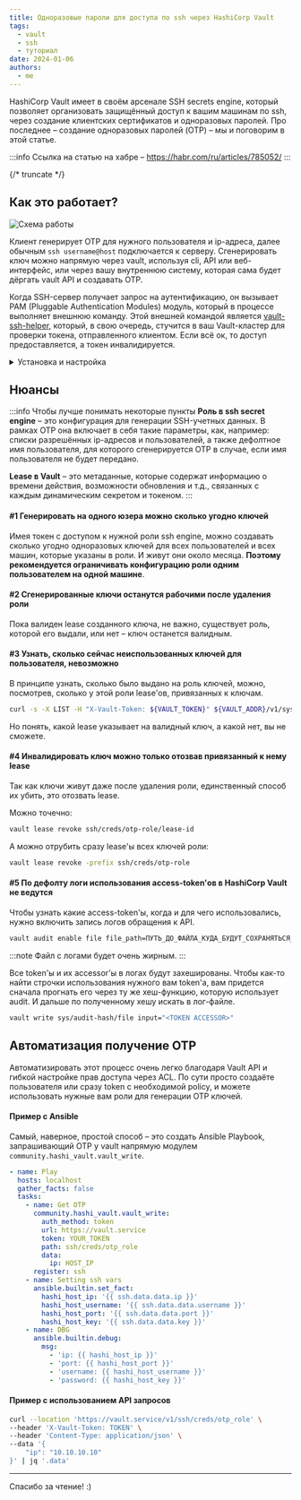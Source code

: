 ```yaml
---
title: Одноразовые пароли для доступа по ssh через HashiCorp Vault
tags:
  - vault
  - ssh
  - туториал
date: 2024-01-06
authors:
  - me
---
```


HashiCorp Vault имеет в своём арсенале SSH secrets engine, который позволяет организовать 
защищённый доступ к вашим машинам по ssh, через создание клиентских 
сертификатов и одноразовых паролей. Про последнее – создание одноразовых паролей 
(OTP) – мы и поговорим в этой статье.

:::info 
Ссылка на статью на хабре – https://habr.com/ru/articles/785052/
:::

{/* truncate */}

## Как это работает? 

![Схема работы](./img/vault-otp-scheme.avif)

Клиент генерирует OTP для нужного пользователя и ip-адреса, далее обычным `ssh username@host` 
подключается к серверу. Сгенерировать ключ можно напрямую через vault, используя cli, API или 
веб-интерфейс, или через вашу внутреннюю систему, которая сама будет дёргать vault API и создавать 
OTP.

Когда SSH-сервер получает запрос на аутентификацию, он вызывает PAM (Pluggable Authentication Modules) 
модуль, который в процессе выполняет внешнюю команду. Этой внешней командой является 
[vault-ssh-helper](https://github.com/hashicorp/vault-ssh-helper), который, в свою очередь, 
стучится в ваш Vault-кластер для проверки токена, отправленного клиентом. Если всё ок, то 
доступ предоставляется, а токен инвалидируется. 

<details>
<summary>
Установка и настройка
</summary>


Вся настройка достаточно быстрая и состоит из двух этапов: необходимые 
манипуляции внутри кластера Vault и на самом host'е.

:::note
Как всё настроить подробно описано в 
[официальной статье от HashiCorp](https://developer.hashicorp.com/vault/tutorials/secrets-management/ssh-otp). 
Инструкция ниже это по сути её перевод. Вы можете это пропустить и перейти сразу к нюансам.
:::

#### Манипуляции внутри Vault'а

Включаем SSH secrets engine.

```sh
vault secrets enable ssh
```

Создаём роль, которая будет использована для генерации OTP ключей для клиентов. 
Указываем дефолтного юзера и список разрешённых. А также в `cidr_list` задаём список 
адресов, к которым будут подходить ключи.

:::warning 
Рекомендуется создавать по одной роли для каждого пользователя. 
:::

```sh
vault write ssh/roles/otp_role \
    key_type=otp \
    default_user=worker \
    allowed_users=worker, worker2 \
    cidr_list=10.10.10.10/32
```

Далее осталось создать policy к нашей роли для генерации ключей и сгенерировать access-token, привязанный к этой policy.

```sh
tee test.hcl <<EOF
path "ssh/creds/otp_role" {
  capabilities = ["update"]
}
EOF
```

```sh
vault policy write otp-polcy ./test.hcl
```

Создаём token и сохраняем его, потому что потом запросить его у vault не удастся.

```sh
vault token create -policy=otp-polcy

Key                  Value
---                  -----
token                hvs.CAESIG1_CrngaECzf6yvTDBgUZz2Lt-mYfdZXogrsiV0ulH1Gh4KHGh2cy4bPmFmN24xNVM5cnBqbFNLTUdpd1JDcTM
token_accessor       n76E8Bc8P9SyPLpVZa2EoWGq
token_duration       768h
token_renewable      true
token_policies       ["default" "otp-polcy"]
identity_policies    []
policies             ["default" "otp-polcy"]
```

#### Манипуляции внутри нужной машины

Скачиваем последнюю версию vaul-ssh-helper с [этой ссылки](https://releases.hashicorp.com/vault-ssh-helper), 
указанной в [этом репозитории](https://github.com/hashicorp/vault-ssh-helper).

```sh
wget https://releases.hashicorp.com/vault-ssh-helper/0.2.1/vault-ssh-helper_0.2.1_linux_amd64.zip
```

Распаковываем в директорию `/usr/local/bin`.
```sh
unzip -q vault-ssh-helper_0.2.1_linux_amd64.zip -d /usr/local/bin
```

Указываем владельцем root'а и устанавливаем права доступа 0755 (rwxr-xr-x).
```sh
sudo chown root:root /usr/local/bin/vault-ssh-helper
```
```sh
sudo chmod 0755 /usr/local/bin/vault-ssh-helper
```

Создаём файл с конфигурацией vault-ssh-helper в директории `/etc/vault-ssh-helper.d`.
```sh
sudo mkdir /etc/vault-ssh-helper.d
```

```sh
sudo tee /etc/vault-ssh-helper.d/config.hcl <<EOF
vault_addr = "VAULT_ADDR"
tls_skip_verify = false
ca_path = "CA_CRT_PATH"
ssh_mount_point = "ssh"
allowed_roles = "*"
EOF
```

Меняем конфигурация для PAM sshd (`/etc/pam.d/sshd`).

```sh
# на всякий случай бэкапим её
sudo cp /etc/pam.d/sshd /etc/pam.d/sshd.orig
```

Комментируем строчку `@include common-auth` и добавляем следующие две: в них для `vault-ssh-helper` 
указываем конфиг helper'а и файл, куда будут выводиться логи. 
```
auth requisite pam_exec.so quiet expose_authtok log=/var/log/vault-ssh.log /usr/local/bin/vault-ssh-helper -config=/etc/vault-ssh-helper.d/config.hcl
auth optional pam_unix.so not_set_pass use_first_pass nodelay
```

Меняем конфигурацию sshd (`/etc/ssh/sshd_config`).

```sh
# на всякий случай бэкапим её
sudo cp /etc/ssh/sshd_config /etc/ssh/sshd_config.orig
```

Добавляем вот такие строчки (предварительно проверьте файл, возможно они уже вставлены).
```
KbdInteractiveAuthentication yes
UsePAM yes
PasswordAuthentication no
```

:::warning
Старые версии Ubuntu используют `ChallengeResponseAuthentication` вместо `KbdInteractiveAuthentication`.
:::

:::danger
Так как вы отключаете аутентификацию по паролю, убедитесь, что возможны другие способы 
доступа к серверу. Например доступ по ssh ключу у root'а. 
:::

Перезапускаем sshd.
```sh
sudo systemctl restart sshd
```

#### Проверка

Авторизуемся в vault с токеном, полученным выше.
```sh
vault login $TOKEN
```

Генерируем OTP ключ для нужного ip-адреса (юзера не указываем – используется дефолтный).
```sh
vault write ssh/creds/otp_key_role ip=$IP_ADDRESS

Key                Value
---                -----
lease_id           ssh/creds/otp_key_role/yZaiE4bRiVUVvc6LetQDtDmS
lease_duration     768h
lease_renewable    false
ip                 10.10.10.10
key                edcf6837-902f-43c6-9e54-c8c26ab80ff3
key_type           otp
port               22
username           username
```

Подключаемся к серверу с полученным ключём.
```sh
ssh username@10.10.10.10
```
</details>

## Нюансы 

:::info Чтобы лучше понимать некоторые пункты
**Роль в ssh secret engine** – это конфигурация для генерации SSH-учетных 
данных. В рамках OTP она включает в себя такие параметры, как, например: 
списки разрешённых ip-адресов и пользователей, а также дефолтное имя пользователя, 
для которого сгенерируется OTP в случае, если имя пользователя не будет передано.  

**Lease в Vault** – это метаданные, которые содержат информацию о времени 
действия, возможности обновления и т.д., 
связанных с каждым динамическим секретом и токеном.
:::

#### #1 Генерировать на одного юзера можно сколько угодно ключей

Имея токен с доступом к нужной роли ssh engine, можно создавать сколько угодно 
одноразовых ключей для всех пользователей и всех машин, которые указаны в 
роли. И живут они около месяца. **Поэтому рекомендуется ограничивать конфигурацию роли одним пользователем на одной машине**.

#### #2 Сгенерированные ключи останутся рабочими после удаления роли

Пока валиден lease созданного ключа, не важно, существует роль, которой его выдали, или нет – ключ останется валидным.

#### #3 Узнать, сколько сейчас неиспользованных ключей для пользователя, невозможно

В принципе узнать, сколько было выдано на роль ключей, можно, посмотрев, сколько у этой роли lease'ов, привязанных к ключам.

```sh
curl -s -X LIST -H "X-Vault-Token: ${VAULT_TOKEN}" ${VAULT_ADDR}/v1/sys/leases/lookup/ssh/creds/$ROLE_NAME
```

Но понять, какой lease указывает на валидный ключ, а какой нет, вы не сможете.

#### #4 Инвалидировать ключ можно только отозвав привязанный к нему lease

Так как ключи живут даже после удаления роли, единственный способ их убить, это отозвать lease.

Можно точечно:
```sh
vault lease revoke ssh/creds/otp-role/lease-id
```

А можно отрубить сразу lease'ы всех ключей роли:
```sh
vault lease revoke -prefix ssh/creds/otp-role
```

#### #5 По дефолту логи использования access-token'ов в HashiCorp Vault не ведутся 

Чтобы узнать какие access-token'ы, когда и для чего использовались, нужно включить запись логов обращения к API.
```sh
vault audit enable file file_path=ПУТЬ_ДО_ФАЙЛА_КУДА_БУДУТ_СОХРАНЯТЬСЯ_ЛОГИ
```

:::note
Файл с логами будет очень жирным.
:::

Все token'ы и их accessor'ы в логах будут захешированы. Чтобы как-то найти строчки использования 
нужного вам token'а, вам придется сначала прогнать его через ту же хеш-функцию, которую использует audit. 
И дальше по полученному хешу искать в лог-файле.
```sh
vault write sys/audit-hash/file input="<TOKEN ACCESSOR>"
```

## Автоматизация получение OTP

Автоматизировать этот процесс очень легко благодаря Vault API и гибкой настройке прав доступа через ACL. 
По сути просто создаёте пользователя или сразу token с необходимой policy, и можете использовать нужные вам роли
для генерации OTP ключей. 

#### Пример с Ansible
Самый, наверное, простой способ – это создать Ansible Playbook, запрашивающий OTP 
у vault напрямую модулем `community.hashi_vault.vault_write`.

```yaml
- name: Play
  hosts: localhost
  gather_facts: false
  tasks:
    - name: Get OTP
      community.hashi_vault.vault_write:
        auth_method: token
        url: https://vault.service
        token: YOUR_TOKEN
        path: ssh/creds/otp_role
        data:
          ip: HOST_IP
      register: ssh
    - name: Setting ssh vars
      ansible.builtin.set_fact:
        hashi_host_ip: '{{ ssh.data.data.ip }}'
        hashi_host_username: '{{ ssh.data.data.username }}'
        hashi_host_port: '{{ ssh.data.data.port }}'
        hashi_host_key: '{{ ssh.data.data.key }}'
    - name: DBG
      ansible.builtin.debug:
        msg:
          - 'ip: {{ hashi_host_ip }}'
          - 'port: {{ hashi_host_port }}'
          - 'username: {{ hashi_host_username }}'
          - 'password: {{ hashi_host_key }}'
```

#### Пример с использованием API запросов

```sh
curl --location 'https://vault.service/v1/ssh/creds/otp_role' \
--header 'X-Vault-Token: TOKEN' \
--header 'Content-Type: application/json' \
--data '{
    "ip": "10.10.10.10"
}' | jq '.data'
```

___

Спасибо за чтение! :)